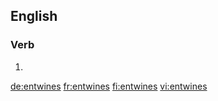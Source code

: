 ==English==

===Verb===
{{head|en}}

# {{en-third-person singular of|entwine}}

[[de:entwines]]
[[fr:entwines]]
[[fi:entwines]]
[[vi:entwines]]